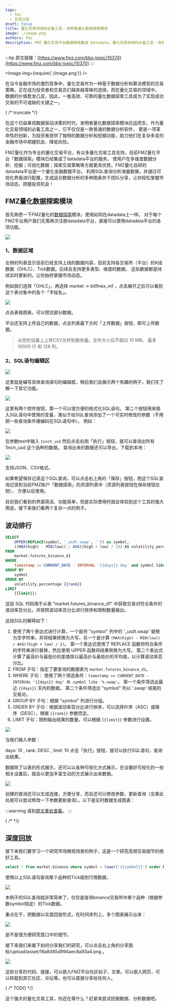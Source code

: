 ```yaml
---
tags:
  - fmz
  - 交流分享
draft: false
title: 量化交易领域的必备工具--发明者量化数据探索模块
image: ./image.png
authors: fmz
description: FMZ 量化交易平台数据探索集成 Datadata，量化交易领域的必备工具--发明者量化数据探索模块
---
```




:::tip
原文链接：[https://www.fmz.com/bbs-topic/10370](https://www.fmz.com/bbs-topic/10370)
:::

<Image img={require('./image.png')} />

在当今金融市场的激烈竞争中，量化交易作为一种基于数据分析和算法模型的交易策略，正在成为投资者和交易员们越来越青睐的选择。而在量化交易的领域中，
数据的价值愈发凸显，因此，一套高效、可靠的量化数据探索工具成为了实现成功交易的不可或缺的关键之一。

{ /* truncate */}

在这个日益重视数据驱动决策的时代，发明者量化数据探索模块应运而生。作为量化交易领域的必备工具之一，它不仅仅是一款普通的数据分析软件，
更是一项革命性的创新，为投资者提供了独特的数据分析和挖掘功能，助力他们在复杂多变的金融市场中把握机会、降低风险。

FMZ量化作为专业的量化交易平台，有众多量化交易工具支持。目前FMZ量化平台「数据探索」模块已经集成了datadata平台的服务，
使用户在多维度数据分析、挖掘；可视化数据；探索交易策略等方面更具优势。FMZ量化自研的datadata平台是一个量化金融数据平台。
利用SQL查询分析海量数据，并通过可视化界面进行配置，生成适合数据分析的多种图表并于团队分享，让你轻松掌握市场动态，把握投资机会！

## FMZ量化数据探索模块

首先熟悉一下FMZ量化的[数据探索](https://www.fmz.com/m/database)模块，使用如同在datadata上一样。
对于每个FMZ平台用户我们无需再次注册datadata平台，直接可以使用datadata平台的各项功能。

![](./01.png)

### 1、数据区域

左侧的列表显示目前已经支持上线的数据内容，目前支持各交易所（平台）的K线数据（OHLC）、Tick数据。后续会支持更多类型、维度的数据。
这些数据都是持续实时更新的，让你始终掌握市场动态。

例如我们选择「OHLC」，再选择 market -> bitfinex_m1 ，点击展开之后可以看到这个表对象中的各个「字段名」。

![](./02.png)

点击表格图表，可以预览部分数据。

平台还支持上传自己的数据，点击列表最下方的「上传数据」按钮，即可上传数据。

> 从您的设备上上传CSV文件到服务器，文件大小应不超过 10 MB， 最多 10000 行 和 128 列。

### 2、SQL语句编辑区

![](./03.png)

这里就是编写具体查询语句的编辑框，稍后我们会展示两个有趣的例子，我们先了解一下其它功能。

![](./04.png)

这里有两个控件按钮，第一个可以很方便的格式化SQL语句。
第二个按钮用来插入SQL语句中使用的变量，类似于给SQL查询添加了一个可实时修改的参数（不用把一些查询条件硬编码在SQL语句中）。
例如：

![](./05.png)

在参数test中输入 `1inch_usd` 然后点击右侧「执行」按钮，就可以查询出所有 1inch_usd 这个品种的数据。
查询出来的数据还可以导出，下载到本地：

![](./06.png)

支持JSON、CSV格式。

如果希望保存记录这个SQL查询，可以点击右上角的「保存」按钮，把这个SQL查询记录到当前FMZ账户「数据探索」的资源列表中（资源列表按钮在保存按钮左侧），
方便以后使用。

目前我们看到的界面简洁、功能简单，但是实际使用时就会体验到这个工具的强大用途。接下来我们看两个复杂一点的例子。

## 波动排行

```sql
SELECT
    UPPER(REPLACE(symbol, '_usdt.swap', '')) as symbol,
    ((MAX(high) - MIN(low)) / AVG((high + low) / 2)) AS volatility_percentage
FROM
    market.futures_binance_d1
WHERE
    timestamp >= CURRENT_DATE - INTERVAL '{{days}} day' and symbol like '%.swap'
GROUP BY
    symbol
ORDER BY
    volatility_percentage {{rank}}
LIMIT
    {{limit}};
```

这段 SQL 代码用于从表 "market.futures_binance_d1" 中获取交易对符合条件的波动率百分比，并按照波动率百分比进行排序和限制数量输出。

这段SQL的解释如下：

1. 使用了两个表达式进行计算，一个是将 "symbol" 列中的 '_usdt.swap' 替换为空字符串，并将结果转换为大写，另一个是计算 `(MAX(high) - MIN(low)) / AVG((high + low) / 2)`。
   第一个表达式使用了 REPLACE 函数将符合条件的字符串进行替换，然后使用 UPPER 函数将结果转换为大写。
   第二个表达式计算了最高价与最低价的差值除以最高价与最低价的平均值，以计算波动率百分比。
2. FROM 子句：指定了要查询的数据表为 `market.futures_binance_d1`。
3. WHERE 子句：
   使用了两个筛选条件：`timestamp >= CURRENT_DATE - INTERVAL '{{days}} day' 和 symbol like '%.swap'`。
   第一个条件筛选出最近 `{{days}}` 天内的数据。
   第二个条件筛选出 "symbol" 列以 '.swap' 结尾的交易对。
4. GROUP BY 子句：根据 "symbol" 列进行分组。
5. ORDER BY 子句：根据波动率百分比进行排序，可以选择升序（ASC）或降序（DESC），根据 `{{rank}}` 参数而定。
6. LIMIT 子句：限制输出结果的数量，可以根据 `{{limit}}` 参数进行设置。

![](./07.png)

当我们输入参数：

days: 10 , rank: DESC , limit: 10 点击「执行」按钮，就可以执行SQL语句，查询出结果。

数据除了以表的形式展示，还可以以各种可视化方式展示，在设置好可视化的一些相关设置后，就会以更加丰富生动的方式展示出来数据。

![](./08.png)

创建的查询还可以生成连接，方便分享，而且还可以修改参数，更新查询（文章此处就可以尝试修改一下参数更新查询）。以下是实时数据生成图表：

:::warning
请到[原文章处查看](https://www.fmz.com/bbs-topic/10370#%E6%B3%A2%E5%8A%A8%E6%8E%92%E8%A1%8C)。
:::

{ /* <DatadataEmbeddedViewer region="global" queryId="9d828b52-539c-47fd-984a-816a38e3f2ef" /> */}

## 深度回放

接下来我们要学习一个研究市场微观场景的例子，这是一个研究高频交易细节的绝好工具。

```sql
select * from market.binance where symbol = lower('{{symbol}}') order by timestamp desc limit 2000
```

使用以上SQL语句查询某个品种的Tick级别行情数据，

![](./09.png)

本例子的SQL查询就非常简单了，仅仅是查询binance交易所中某个品种（根据参数symbol指定）的Tick数据。

重点在于，把数据以实盘回放形式，在时间序列上，多个图表展示出来：

![](./10.png)

是不是很方便研究盘口中的细节。

接下来我们来看下如何分享我们的研究，可以点击右上角的分享图标/upload/asset/16a8485d994aec8a93a4.png 。

![](./11.png)

这些分享的代码、链接，可以嵌入FMZ平台社区帖子、文章。可以嵌入网页，可以转载到其它社区、论坛等。也可以直接分享给任何人。

{ /* TODO */}

这个强大的量化交易工具，你还在等什么？赶紧来尝试挖掘数据、分析数据吧。
